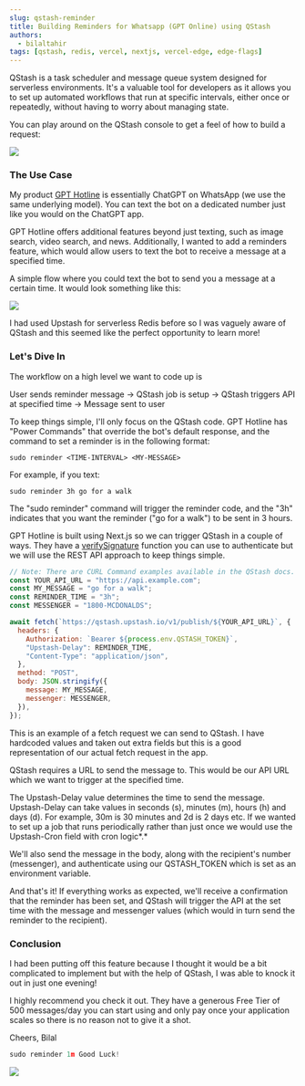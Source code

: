 ```yaml
---
slug: qstash-reminder
title: Building Reminders for Whatsapp (GPT Online) using QStash
authors:
  - bilaltahir
tags: [qstash, redis, vercel, nextjs, vercel-edge, edge-flags]
---
```


QStash is a task scheduler and message queue system designed for serverless environments. It's a valuable tool for developers as it allows you to set up automated workflows that run at specific intervals, either once or repeatedly, without having to worry about managing state.

You can play around on the QStash console to get a feel of how to build a request:

![](https://upstash.com/blog/qstash/rbuilder.png)

### The Use Case

My product [GPT Hotline](https://www.gpthotline.com/) is essentially ChatGPT on WhatsApp (we use the same underlying model). You can text the bot on a dedicated number just like you would on the ChatGPT app.

GPT Hotline offers additional features beyond just texting, such as image search, video search, and news. Additionally, I wanted to add a reminders feature, which would allow users to text the bot to receive a message at a specified time.

A simple flow where you could text the bot to send you a message at a certain time. It would look something like this:

![](https://cdn.hashnode.com/res/hashnode/image/upload/v1675305854860/b10907fb-761c-4025-96e1-915247c18368.png)

I had used Upstash for serverless Redis before so I was vaguely aware of QStash and this seemed like the perfect opportunity to learn more!

### Let's Dive In

The workflow on a high level we want to code up is

User sends reminder message -&gt; QStash job is setup -&gt; QStash triggers API at specified time -&gt; Message sent to user

To keep things simple, I'll only focus on the QStash code. GPT Hotline has "Power Commands" that override the bot's default response, and the command to set a reminder is in the following format:

```plaintext
sudo reminder <TIME-INTERVAL> <MY-MESSAGE>
```

For example, if you text:

```plaintext
sudo reminder 3h go for a walk
```

The "sudo reminder" command will trigger the reminder code, and the "3h" indicates that you want the reminder ("go for a walk") to be sent in 3 hours.

GPT Hotline is built using Next.js so we can trigger QStash in a couple of ways. They have a [verifySignature](https://console.upstash.com/qstash?tab=quickstarts) function you can use to authenticate but we will use the REST API approach to keep things simple.

```javascript
// Note: There are CURL Command examples available in the QStash docs.
const YOUR_API_URL = "https://api.example.com";
const MY_MESSAGE = "go for a walk";
const REMINDER_TIME = "3h";
const MESSENGER = "1800-MCDONALDS";

await fetch(`https://qstash.upstash.io/v1/publish/${YOUR_API_URL}`, {
  headers: {
    Authorization: `Bearer ${process.env.QSTASH_TOKEN}`,
    "Upstash-Delay": REMINDER_TIME,
    "Content-Type": "application/json",
  },
  method: "POST",
  body: JSON.stringify({
    message: MY_MESSAGE,
    messenger: MESSENGER,
  }),
});
```

This is an example of a fetch request we can send to QStash. I have hardcoded values and taken out extra fields but this is a good representation of our actual fetch request in the app.

QStash requires a URL to send the message to. This would be our API URL which we want to trigger at the specified time.

The Upstash-Delay value determines the time to send the message. Upstash-Delay can take values in seconds (s), minutes (m), hours (h) and days (d). For example, 30m is 30 minutes and 2d is 2 days etc. If we wanted to set up a job that runs periodically rather than just once we would use the Upstash-Cron field with cron logic*.*

We'll also send the message in the body, along with the recipient's number (messenger), and authenticate using our QSTASH_TOKEN which is set as an environment variable.

And that's it! If everything works as expected, we'll receive a confirmation that the reminder has been set, and QStash will trigger the API at the set time with the message and messenger values (which would in turn send the reminder to the recipient).

### Conclusion

I had been putting off this feature because I thought it would be a bit complicated to implement but with the help of QStash, I was able to knock it out in just one evening!

I highly recommend you check it out. They have a generous Free Tier of 500 messages/day you can start using and only pay once your application scales so there is no reason not to give it a shot.

Cheers,
Bilal

```javascript
sudo reminder 1m Good Luck!
```

![](https://cdn.hashnode.com/res/hashnode/image/upload/v1675307454793/0498a7e9-20de-4034-9637-939a2738aedc.png)
